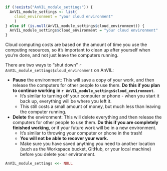 ```r
if (!exists("AnVIL_module_settings")) {
  AnVIL_module_settings <- list(
    cloud_environment = "your cloud environment"
    )
} else if (is.null(AnVIL_module_settings$cloud_environment)) {
  AnVIL_module_settings$cloud_environment = "your cloud environment"
}
```

Cloud computing costs are based on the amount of time you use the computing resources, so it's important to clean up after yourself when you're done, and not just leave the computers running.

There are two ways to "shut down" `r AnVIL_module_settings$cloud_environment` on AnVIL:

- **Pause** the environment: This will save a copy of your work, and then release the computers for other people to use them.  **Do this if you plan to continue working in `r AnVIL_module_settings$cloud_environment`**.
    - It's similar to turning off your computer or phone - when you start it back up, everything will be where you left it.
    - This still costs a small amount of money, but much less than leaving the computer running.  
- **Delete** the environment: This will delete everything and then release the computers for other people to use them.  **Do this if you are completely finished working**, or if your future work will be in a new environment.
    - It's similar to throwing your computer or phone in the trash!
    - **You will not be able to recover your work.**
    - Make sure you have saved anything you need to another location (such as the Workspace bucket, GitHub, or your local machine) before you delete your environment.

```r
AnVIL_module_settings <<- NULL
```
